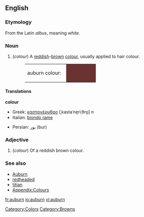 {{wikipedia}}
==English==

===Etymology===
From the Latin ''albus'', meaning ''white''.

===Noun===
#(''colour'') A [[red]]dish-[[brown]] [[color|colour]], usually applied to hair colour.
#:<table><tr><td>auburn colour: &nbsp;</td><td bgcolor="#6B3232" width="80">&nbsp; </td></tr></table>

====Translations====
'''colour'''
{{top}}
*Greek: [[καστανέρυθρο]] [ˌkastaˈne̞riˌθro̞] ''n''
*Italian: [[biondo rame]] {{m}}
{{mid}}
*Persian: [[بور]] (bur)
{{bottom}}

===Adjective===
#(''colour'') Of a reddish brown colour.

===See also===
*[[Auburn]]
*[[redheaded]]
*[[titian]]
*[[Wiktionary_Appendix:Colours|Appendix:Colours]]

[[Category:Colors]]
[[Category:Browns]]

[[fr:auburn]]
[[io:auburn]]
[[vi:auburn]]